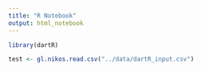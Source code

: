 ```yaml
---
title: "R Notebook"
output: html_notebook
---
```


```r
library(dartR)
```

```r
test <- gl.nikos.read.csv("../data/dartR_input.csv")
```

